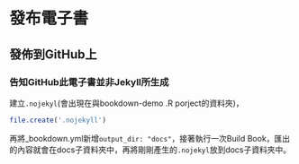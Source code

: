 # 發布電子書

## 發佈到GitHub上  

### 告知GitHub此電子書並非Jekyll所生成
建立`.nojekyl`(會出現在與bookdown-demo .R porject的資料夾)，
```r
file.create('.nojekyll')
```
再將_bookdown.yml新增`output_dir: "docs"`，接著執行一次Build Book，匯出的內容就會在docs子資料夾中，再將剛剛產生的`.nojekyl`放到docs子資料夾中。


